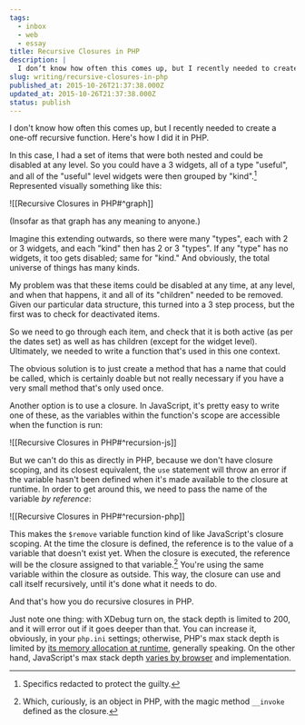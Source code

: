 ```yaml
---
tags:
  - inbox
  - web
  - essay
title: Recursive Closures in PHP
description: |
  I don’t know how often this comes up, but I recently needed to create a one-off recursive function. Here’s how I did it in PHP. In this case, I had a set of items that were both nested and could be disabled at any level. So you could have a 3 widgets, all of a \[…]
slug: writing/recursive-closures-in-php
published_at: 2015-10-26T21:37:38.000Z
updated_at: 2015-10-26T21:37:38.000Z
status: publish
---
```

I don't know how often this comes up, but I recently needed to create a one-off recursive function. Here's how I did it in PHP.

In this case, I had a set of items that were both nested and could be disabled at any level. So you could have a 3 widgets, all of a type "useful", and all of the "useful" level widgets were then grouped by "kind".[^1] Represented visually something like this:

!\[\[Recursive Closures in PHP#^graph]]

(Insofar as that graph has any meaning to anyone.)

Imagine this extending outwards, so there were many "types", each with 2 or 3 widgets, and each "kind" then has 2 or 3 "types". If any "type" has no widgets, it too gets disabled; same for "kind." And obviously, the total universe of things has many kinds.

My problem was that these items could be disabled at any time, at any level, and when that happens, it and all of its "children" needed to be removed. Given our particular data structure, this turned into a 3 step process, but the first was to check for deactivated items.

So we need to go through each item, and check that it is both active (as per the dates set) as well as has children (except for the widget level). Ultimately, we needed to write a function that's used in this one context.

The obvious solution is to just create a method that has a name that could be called, which is certainly doable but not really necessary if you have a very small method that's only used once.

Another option is to use a closure. In JavaScript, it's pretty easy to write one of these, as the variables within the function's scope are accessible when the function is run:

!\[\[Recursive Closures in PHP#^recursion-js]]

But we can't do this as directly in PHP, because we don't have closure scoping, and its closest equivalent, the `use` statement will throw an error if the variable hasn't been defined when it's made available to the closure at runtime. In order to get around this, we need to pass the name of the variable *by reference*:

!\[\[Recursive Closures in PHP#^recursion-php]]

This makes the `$remove` variable function kind of like JavaScript's closure scoping. At the time the closure is defined, the reference is to the value of a variable that doesn't exist yet. When the closure is executed, the reference will be the closure assigned to that variable.[^2] You're using the same variable within the closure as outside. This way, the closure can use and call itself recursively, until it's done what it needs to do.

And that's how you do recursive closures in PHP.

Just note one thing: with XDebug turn on, the stack depth is limited to 200, and it will error out if it goes deeper than that. You can increase it, obviously, in your `php.ini` settings; otherwise, PHP's max stack depth is limited by [its memory allocation at runtime](http://stackoverflow.com/questions/7327393/why-does-an-infinitely-recursive-function-in-php-cause-a-segfault), generally speaking. On the other hand, JavaScript's max stack depth [varies by browser](http://stackoverflow.com/questions/7826992/browser-javascript-stack-size-limit) and implementation.

[^1]: Specifics redacted to protect the guilty.

[^2]: Which, curiously, is an object in PHP, with the magic method `__invoke` defined as the closure.
